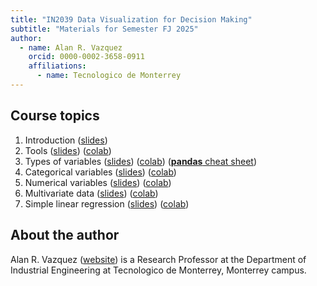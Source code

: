 ```yaml
---
title: "IN2039 Data Visualization for Decision Making"
subtitle: "Materials for Semester FJ 2025"
author: 
  - name: Alan R. Vazquez
    orcid: 0000-0002-3658-0911
    affiliations:
      - name: Tecnologico de Monterrey
---
```


## Course topics

1.  Introduction ([slides](/T1_Introduction/Introduction.slides.html)) 
2.  Tools ([slides](/T1_Introduction/Tools.slides.html))  ([colab](https://drive.google.com/file/d/1vtuTlKhenlbnZxn-fFAux_lNLMmKXcMR/view?usp=sharing))
3.  Types of variables ([slides](/T2_Type_of_Variables/Types.slides.html)) ([colab](https://drive.google.com/file/d/1tDGjNq58tZO2Z0ijeMSIv0Oy9lf4hyTE/view?usp=sharing)) ([**pandas** cheat sheet](https://pandas.pydata.org/Pandas_Cheat_Sheet.pdf))
4.  Categorical variables ([slides](/T3_Categorical_Data/Categorical.slides.html)) ([colab](https://drive.google.com/file/d/1_qGqPiDaUmah2m4IdJcYTrsqgRz7cwlo/view?usp=sharing))
5.  Numerical variables ([slides](/T4_Numerical_Data/Numerical.slides.html)) ([colab](https://drive.google.com/file/d/1QoRxm9joB0331wlRSpD5BJoUp6j2mFCW/view?usp=sharing))
6.  Multivariate data ([slides](/T5_Multivariate_Data/Multivariate.slides.html)) ([colab](https://drive.google.com/file/d/1MUvdL0GV1PMZWlYg9Qp2G1ocdmp822M2/view?usp=sharing))
7.  Simple linear regression ([slides](/T6_Introduction_Linear_Regression/LR.slides.html)) ([colab](https://drive.google.com/file/d/1dQaz3JcFOpJrg9S39G8pi-rNS_8YhXaa/view?usp=sharing)) 

## About the author

Alan R. Vazquez ([website](https://alanrvazquez.netlify.app/)) is a Research Professor at the Department of Industrial Engineering at Tecnologico de Monterrey, Monterrey campus.
